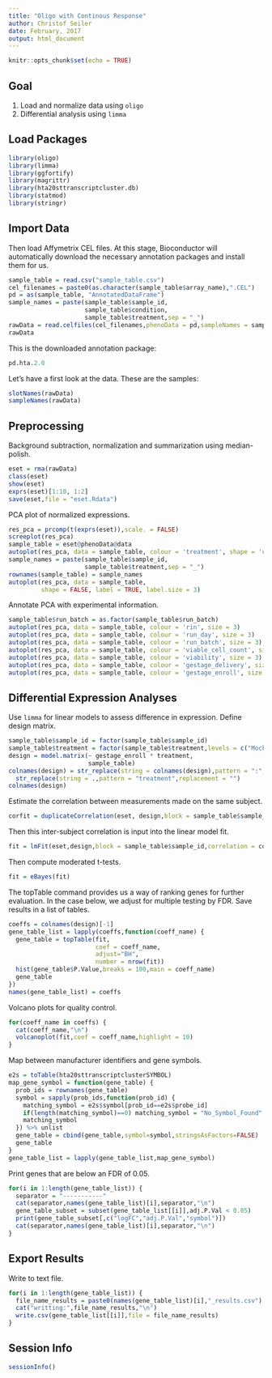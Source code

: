 ```yaml
---
title: "Oligo with Continous Response"
author: Christof Seiler
date: February, 2017
output: html_document
---
```


```r
knitr::opts_chunk$set(echo = TRUE)
```

## Goal

1. Load and normalize data using ``oligo``
2. Differential analysis using ``limma``

## Load Packages

```r
library(oligo)
library(limma)
library(ggfortify)
library(magrittr)
library(hta20sttranscriptcluster.db)
library(statmod)
library(stringr)
```

## Import Data

Then load Affymetrix CEL files. At this stage, Bioconductor will automatically download the necessary annotation packages and install them for us. 

```r
sample_table = read.csv("sample_table.csv")
cel_filenames = paste0(as.character(sample_table$array_name),".CEL")
pd = as(sample_table, "AnnotatedDataFrame")
sample_names = paste(sample_table$sample_id,
                     sample_table$condition,
                     sample_table$treatment,sep = "_")
rawData = read.celfiles(cel_filenames,phenoData = pd,sampleNames = sample_names)
rawData
```

This is the downloaded annotation package:

```r
pd.hta.2.0
```

Let's have a first look at the data. These are the samples:

```r
slotNames(rawData)
sampleNames(rawData)
```

## Preprocessing

Background subtraction, normalization and summarization using median-polish.

```r
eset = rma(rawData)
class(eset)
show(eset)
exprs(eset)[1:10, 1:2]
save(eset,file = "eset.Rdata")
```

PCA plot of normalized expressions.

```r
res_pca = prcomp(t(exprs(eset)),scale. = FALSE)
screeplot(res_pca)
sample_table = eset@phenoData@data
autoplot(res_pca, data = sample_table, colour = 'treatment', shape = 'condition', size = 3)
sample_names = paste(sample_table$sample_id,
                     sample_table$treatment,sep = "_")
rownames(sample_table) = sample_names
autoplot(res_pca, data = sample_table, 
         shape = FALSE, label = TRUE, label.size = 3)
```

Annotate PCA with experimental information.

```r
sample_table$run_batch = as.factor(sample_table$run_batch)
autoplot(res_pca, data = sample_table, colour = 'rin', size = 3)
autoplot(res_pca, data = sample_table, colour = 'run_day', size = 3)
autoplot(res_pca, data = sample_table, colour = 'run_batch', size = 3)
autoplot(res_pca, data = sample_table, colour = 'viable_cell_count', size = 3)
autoplot(res_pca, data = sample_table, colour = 'viability', size = 3)
autoplot(res_pca, data = sample_table, colour = 'gestage_delivery', size = 3)
autoplot(res_pca, data = sample_table, colour = 'gestage_enroll', size = 3)
```

## Differential Expression Analyses

Use ``limma`` for linear models to assess difference in expression. Define design matrix.

```r
sample_table$sample_id = factor(sample_table$sample_id)
sample_table$treatment = factor(sample_table$treatment,levels = c("Mock","H1N1"))
design = model.matrix(~ gestage_enroll * treatment,
                      sample_table)
colnames(design) = str_replace(string = colnames(design),pattern = ":",replacement = "_") %>%
  str_replace(string = .,pattern = "treatment",replacement = "")
colnames(design)
```

Estimate the correlation between measurements made on the same subject.

```r
corfit = duplicateCorrelation(eset, design,block = sample_table$sample_id)
```

Then this inter-subject correlation is input into the linear model fit.

```r
fit = lmFit(eset,design,block = sample_table$sample_id,correlation = corfit$consensus)
```

Then compute moderated t-tests.

```r
fit = eBayes(fit)
```

The topTable command provides us a way of ranking genes for further evaluation. In the case below, we adjust for multiple testing by FDR. Save results in a list of tables.

```r
coeffs = colnames(design)[-1]
gene_table_list = lapply(coeffs,function(coeff_name) {
  gene_table = topTable(fit, 
                        coef = coeff_name, 
                        adjust="BH", 
                        number = nrow(fit))
  hist(gene_table$P.Value,breaks = 100,main = coeff_name)
  gene_table
})
names(gene_table_list) = coeffs
```

Volcano plots for quality control.

```r
for(coeff_name in coeffs) {
  cat(coeff_name,"\n")
  volcanoplot(fit,coef = coeff_name,highlight = 10)
}
```

Map between manufacturer identifiers and gene symbols.

```r
e2s = toTable(hta20sttranscriptclusterSYMBOL)
map_gene_symbol = function(gene_table) {
  prob_ids = rownames(gene_table)
  symbol = sapply(prob_ids,function(prob_id) {
    matching_symbol = e2s$symbol[prob_id==e2s$probe_id]
    if(length(matching_symbol)==0) matching_symbol = "No_Symbol_Found"
    matching_symbol
  }) %>% unlist
  gene_table = cbind(gene_table,symbol=symbol,stringsAsFactors=FALSE)
  gene_table
}
gene_table_list = lapply(gene_table_list,map_gene_symbol)
```

Print genes that are below an FDR of 0.05.

```r
for(i in 1:length(gene_table_list)) {
  separator = "-----------"
  cat(separator,names(gene_table_list)[i],separator,"\n")
  gene_table_subset = subset(gene_table_list[[i]],adj.P.Val < 0.05)
  print(gene_table_subset[,c("logFC","adj.P.Val","symbol")])
  cat(separator,names(gene_table_list)[i],separator,"\n")
}
```

## Export Results

Write to text file.

```r
for(i in 1:length(gene_table_list)) {
  file_name_results = paste0(names(gene_table_list)[i],"_results.csv")
  cat("writting:",file_name_results,"\n")
  write.csv(gene_table_list[[i]],file = file_name_results)
}
```

## Session Info

```r
sessionInfo()
```
